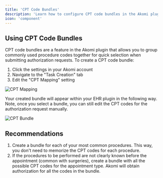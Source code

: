 ```yaml
---
title: 'CPT Code Bundles'
description: 'Learn how to configure CPT code bundles in the Akomi plugin to streamline your authorization workflow. CPT bundles allow you to group commonly used procedure codes together for quick selection when submitting authorization requests.'
icon: 'component'
---
```


## Using CPT Code Bundles

CPT code bundles are a feature in the Akomi plugin that allows you to group commonly used procedure codes together for quick selection when submitting authorization requests.
To create a CPT code bundle:

1. Click the settings in your Akomi account
2. Navigate to the "Task Creation" tab
3. Edit the "CPT Mapping" setting

<Frame caption="Enter your CPT codes as a comma separated list">
  <img src="/images/cpt-mapping.png" alt="CPT Mapping" style={{}} />
</Frame>

Your created bundle will appear within your EHR plugin in the following way. Note, once you select a bundle, you can still edit the CPT codes for the authorization request manually.

<Frame caption="CPT code bundle in the Akomi plugin">
  <img
    src="/images/cpt-bundle-in-plugin.png"
    alt="CPT Bundle"
    style={{
      width: '50%',
      margin: '0 auto',
      border: '1px solid #e5e7eb',
      borderRadius: 'var(--rounded-lg,0.5rem)',
    }}
  />
</Frame>

## Recommendations

1. Create a bundle for each of your most common procedures. This way, you don't need to memorize the CPT codes for each procedure.
2. If the procedures to be performed are not clearly known before the appointment (common with surgeries), create a bundle with all the possible CPT codes for the appointment type. Akomi will obtain authorization for all the codes in the bundle.
